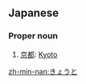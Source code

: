==Japanese==

===Proper noun===
{{ja-pos|h|proper|rom=Kyōto}}

# [[京都]]: [[Kyoto]]

[[zh-min-nan:きょうと]]